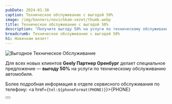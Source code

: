 ```yaml
---
pubDate: 2024-01-30
caption: Техническое обслуживание с выгодой 50%
image: /img/banners/novichkam-vezet/thumb.webp
title: Техническое обслуживание с выгодой 50%
description: "Получите выгоду 50% на услуги по техническому обслуживанию автомобиля"
breadcrumb: Техническое обслуживание с выгодой 50%
h1: Новичкам везет!
---
```


<img src="/img/banners/novichkam-vezet/novichkam-vezet.webp" alt="Выгодное Техническое Обслуживание" class="w-full" />
<br/>

Для всех новых клиентов <b>Geely Партнер Оренбург</b> делает специальное предложение&nbsp;&mdash; <b>выгоду&nbsp;50%</b> на&nbsp;услуги по&nbsp;техническому обслуживанию автомобиля.
<br/>

Более подробная информация в отделе сервисного обслуживания по телефону: <a href={`tel:${phoneFormat(PHONE)}`}>{PHONE}</a>

<div class="flex justify-center mt-10 mb-5">
    <Button 
        classes="popup-link block !px-4 xl:!px-8 !py-2 xl:!py-3 !text-white !no-underline" 
        url="#common-modal" 
        title="Подробнее"
        dataTitle="Заказать обратный звонок"
        dataFormName={`Новичкам везет. Выгода 50% на услуги по техническому обслуживанию`}
    />
</div>
